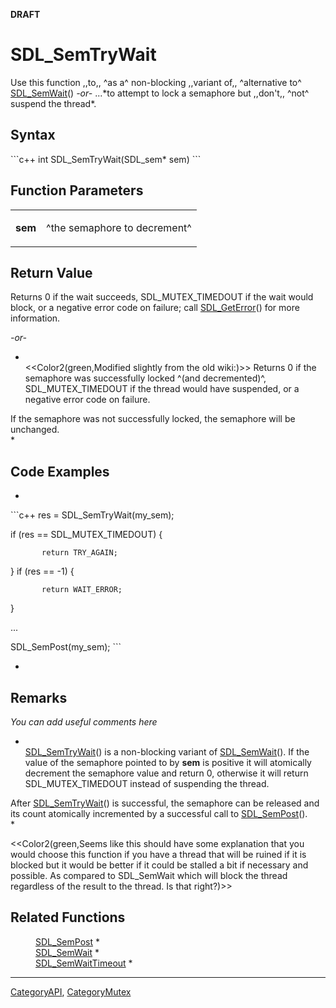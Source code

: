 <!-- pragma section-numbers off -->
<!-- pragma disable-camelcase -->
'''DRAFT'''

= SDL_SemTryWait =
Use this function ,,to,, ^as a^ non-blocking ,,variant of,, ^alternative to^ [[SDL_SemWait]]()  ''-or-''  ...*to attempt to lock a semaphore but ,,don't,, ^not^ suspend the thread*.


== Syntax ==
```c++
int SDL_SemTryWait(SDL_sem* sem)
```

== Function Parameters ==
{|
|'''sem'''
|^the semaphore to decrement^
|}

== Return Value ==
Returns 0 if the wait succeeds, SDL_MUTEX_TIMEDOUT if the wait would block, or a negative error code on failure; call [[SDL_GetError]]() for more information.

''-or-''

*<br/><<Color2(green,Modified slightly from the old wiki:)>>  Returns 0 if the semaphore was successfully locked ^(and decremented)^, SDL_MUTEX_TIMEDOUT if the thread would have suspended, or a negative error code on failure.

If the semaphore was not successfully locked, the semaphore will be unchanged. <br/>*

== Code Examples ==
*
```c++
res = SDL_SemTryWait(my_sem);

if (res == SDL_MUTEX_TIMEDOUT) {
        return TRY_AGAIN;
}
if (res == -1) {
        return WAIT_ERROR;
}

...

SDL_SemPost(my_sem);
```
*

== Remarks ==
''You can add useful comments here''

*<br/>[[SDL_SemTryWait]]() is a non-blocking variant of [[SDL_SemWait]](). If the value of the semaphore pointed to by '''sem''' is positive it will atomically decrement the semaphore value and return 0, otherwise it will return SDL_MUTEX_TIMEDOUT instead of suspending the thread.

After [[SDL_SemTryWait]]() is successful, the semaphore can be released and its count atomically incremented by a successful call to [[SDL_SemPost]](). <br/>*

<<Color2(green,Seems like this should have some explanation that you would choose this function if you have a thread that will be ruined if it is blocked but it would be better if it could be stalled a bit if necessary and possible.  As compared to SDL_SemWait which will block the thread regardless of the result to the thread.  Is that right?)>>

== Related Functions ==
:[[SDL_SemPost]] *
:[[SDL_SemWait]] *
:[[SDL_SemWaitTimeout]] *

----
[[CategoryAPI]], [[CategoryMutex]]
